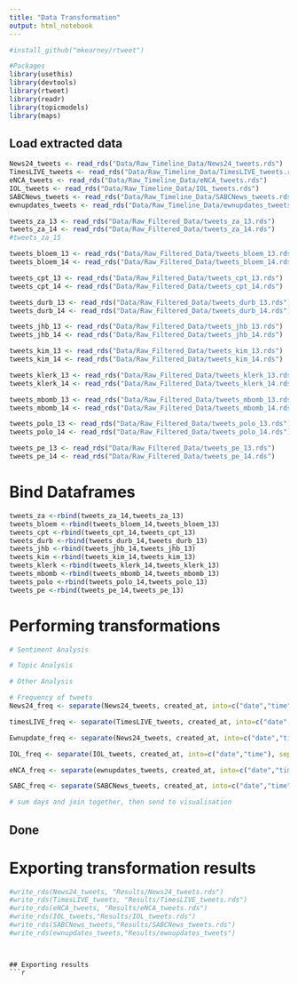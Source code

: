 ```yaml
---
title: "Data Transformation"
output: html_notebook
---
```


```r
#install_github("mkearney/rtweet")

#Packages
library(usethis)
library(devtools)
library(rtweet)
library(readr)
library(topicmodels)
library(maps)
```

## Load extracted data 
```r
News24_tweets <- read_rds("Data/Raw_Timeline_Data/News24_tweets.rds")
TimesLIVE_tweets <- read_rds("Data/Raw_Timeline_Data/TimesLIVE_tweets.rds")
eNCA_tweets <- read_rds("Data/Raw_Timeline_Data/eNCA_tweets.rds")
IOL_tweets <- read_rds("Data/Raw_Timeline_Data/IOL_tweets.rds")
SABCNews_tweets <- read_rds("Data/Raw_Timeline_Data/SABCNews_tweets.rds")
ewnupdates_tweets <- read_rds("Data/Raw_Timeline_Data/ewnupdates_tweets")
```

```r
tweets_za_13 <- read_rds("Data/Raw_Filtered_Data/tweets_za_13.rds")
tweets_za_14 <- read_rds("Data/Raw_Filtered_Data/tweets_za_14.rds")
#tweets_za_15
```

```r
tweets_bloem_13 <- read_rds("Data/Raw_Filtered_Data/tweets_bloem_13.rds")
tweets_bloem_14 <- read_rds("Data/Raw_Filtered_Data/tweets_bloem_14.rds")
```

```r
tweets_cpt_13 <- read_rds("Data/Raw_Filtered_Data/tweets_cpt_13.rds")
tweets_cpt_14 <- read_rds("Data/Raw_Filtered_Data/tweets_cpt_14.rds")
```

```r
tweets_durb_13 <- read_rds("Data/Raw_Filtered_Data/tweets_durb_13.rds")
tweets_durb_14 <- read_rds("Data/Raw_Filtered_Data/tweets_durb_14.rds")
```

```r
tweets_jhb_13 <- read_rds("Data/Raw_Filtered_Data/tweets_jhb_13.rds")
tweets_jhb_14 <- read_rds("Data/Raw_Filtered_Data/tweets_jhb_14.rds")
```

```r
tweets_kim_13 <- read_rds("Data/Raw_Filtered_Data/tweets_kim_13.rds")
tweets_kim_14 <- read_rds("Data/Raw_Filtered_Data/tweets_kim_14.rds")
```

```r
tweets_klerk_13 <- read_rds("Data/Raw_Filtered_Data/tweets_klerk_13.rds")
tweets_klerk_14 <- read_rds("Data/Raw_Filtered_Data/tweets_klerk_14.rds")
```

```r
tweets_mbomb_13 <- read_rds("Data/Raw_Filtered_Data/tweets_mbomb_13.rds")
tweets_mbomb_14 <- read_rds("Data/Raw_Filtered_Data/tweets_mbomb_14.rds")
```

```r
tweets_polo_13 <- read_rds("Data/Raw_Filtered_Data/tweets_polo_13.rds")
tweets_polo_14 <- read_rds("Data/Raw_Filtered_Data/tweets_polo_14.rds")
```

```r
tweets_pe_13 <- read_rds("Data/Raw_Filtered_Data/tweets_pe_13.rds")
tweets_pe_14 <- read_rds("Data/Raw_Filtered_Data/tweets_pe_14.rds")
```

# Bind Dataframes
```r
tweets_za <-rbind(tweets_za_14,tweets_za_13)
tweets_bloem <-rbind(tweets_bloem_14,tweets_bloem_13)
tweets_cpt <-rbind(tweets_cpt_14,tweets_cpt_13)
tweets_durb <-rbind(tweets_durb_14,tweets_durb_13)
tweets_jhb <-rbind(tweets_jhb_14,tweets_jhb_13)
tweets_kim <-rbind(tweets_kim_14,tweets_kim_13)
tweets_klerk <-rbind(tweets_klerk_14,tweets_klerk_13)
tweets_mbomb <-rbind(tweets_mbomb_14,tweets_mbomb_13)
tweets_polo <-rbind(tweets_polo_14,tweets_polo_13)
tweets_pe <-rbind(tweets_pe_14,tweets_pe_13)

```


# Performing transformations
```r
# Sentiment Analysis


```

```r
# Topic Analysis


```

```r
# Other Analysis

# Frequency of tweets
News24_freq <- separate(News24_tweets, created_at, into=c("date","time"), sep=" ") %>% select(date, screen_name)

timesLIVE_freq <- separate(TimesLIVE_tweets, created_at, into=c("date","time"), sep=" ") %>% select(date, screen_name)

Ewnupdate_freq <- separate(News24_tweets, created_at, into=c("date","time"), sep=" ") %>% select(date, screen_name)

IOL_freq <- separate(IOL_tweets, created_at, into=c("date","time"), sep=" ") %>% select(date, screen_name)

eNCA_freq <- separate(ewnupdates_tweets, created_at, into=c("date","time"), sep=" ") %>% select(date, screen_name)

SABC_freq <- separate(SABCNews_tweets, created_at, into=c("date","time"), sep=" ") %>% select(date, screen_name)

# sum days and join together, then send to visualisation

```

## Done

# Exporting transformation results
```r
#write_rds(News24_tweets, "Results/News24_tweets.rds")
#write_rds(TimesLIVE_tweets, "Results/TimesLIVE_tweets.rds")
#write_rds(eNCA_tweets, "Results/eNCA_tweets.rds")
#write_rds(IOL_tweets,"Results/IOL_tweets.rds")
#write_rds(SABCNews_tweets,"Results/SABCNews_tweets.rds")
#write_rds(ewnupdates_tweets,"Results/ewnupdates_tweets")
```

```r




```



```

## Exporting results
```r

```
